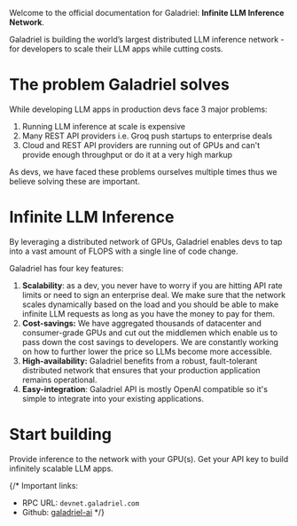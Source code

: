 Welcome to the official documentation for Galadriel: **Infinite LLM Inference Network**.

Galadriel is building the world’s largest distributed LLM inference network - for developers to scale their LLM apps while cutting costs. 

# The problem Galadriel solves

While developing LLM apps in production devs face 3 major problems:

1. Running LLM inference at scale is expensive
2. Many REST API providers i.e. Groq push startups to enterprise deals
3. Cloud and REST API providers are running out of GPUs and can't provide enough throughput or do it at a very high markup

As devs, we have faced these problems ourselves multiple times thus we believe solving these are important.

# Infinite LLM Inference

By leveraging a distributed network of GPUs, Galadriel enables devs to tap into a vast amount of FLOPS with a single line of code change. 

Galadriel has four key features:

1. **Scalability**: as a dev, you never have to worry if you are hitting API rate limits or need to sign an enterprise deal. We make sure that the network scales dynamically based on the load and you should be able to make infinite LLM requests as long as you have the money to pay for them.
2. **Cost-savings:** We have aggregated thousands of datacenter and consumer-grade GPUs and cut out the middlemen which enable us to pass down the cost savings to developers. We are constantly working on how to further lower the price so LLMs become more accessible.
3. **High-availability:** Galadriel benefits from a robust, fault-tolerant distributed network that ensures that your production application remains operational. 
4. **Easy-integration**: Galadriel API is mostly OpenAI compatible so it's simple to integrate into your existing applications. 

# Start building

<CardGroup cols={2}>
  <Card title="Run a node" href="/nodes/requirements" icon="bolt">
    Provide inference to the network with your GPU(s).
  </Card>
  <Card title="Start building with API" href="" icon="sitemap">
    Get your API key to build infinitely scalable LLM apps.
  </Card>
</CardGroup>

{/* Important links:
* RPC URL: `devnet.galadriel.com`
* Github: [galadriel-ai](https://github.com/galadriel-ai) */}